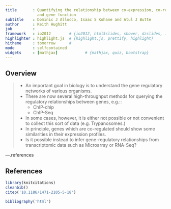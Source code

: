 ```yaml
---
title       : Quantifying the relationship between co-expression, co-regulation
              and gene function
subtitle    : Dominic J Allocco, Isaac S Kohane and Atul J Butte
author      : Keith Hughitt
job         : 
framework   : io2012        # {io2012, html5slides, shower, dzslides, ...}
highlighter : highlight.js  # {highlight.js, prettify, highlight}
hitheme     : tomorrow      # 
mode        : selfcontained 
widgets     : [mathjax]            # {mathjax, quiz, bootstrap}
---
```


<!-- Custom Styles -->
<style type='text/css'>
    slides > slide {
        height: 800px;
        margin-top: -400px;
    }
    img {
        max-height: 560px;
        max-width: 964px;
    }
    slide a {border-bottom: none;}
    .references li { font-size: 14px; }
    .references li p { font-size: 14px; }
</style>

<!-- Custom JavaScript -->
<script src="http://ajax.aspnetcdn.com/ajax/jQuery/jquery-1.7.min.js"></script>
<script type='text/javascript'>
$(function() {
    $("p:has(img)").addClass('centered');
});
</script>

## Overview

>- An important goal in biology is to understand the gene regulatory networks
   of various organisms.
>- There are now several high-throughput methods for querying the regulatory
>  relationships between genes, e.g.::
>   - ChIP-chip
>   - ChIP-Seq
>- In some cases, however, it is either not possible or not convenient to
>  collect this sort of data (e.g. Trypanosomes.)
>- In principle, genes which are co-regulated should show some similarities in
>  their expression profiles.
>- <span class='red'>Is it possible instead to infer gene-regulatory relationships from
>  transcriptomic data such as Microarray or RNA-Seq?</span>


---.references

## References

```r
library(knitcitations)
cleanbib()
citep('10.1186/1471-2105-5-18')
```

```r
bibliography('html')
```
